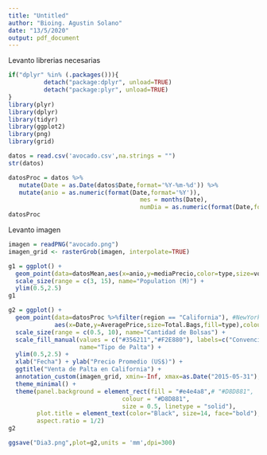 ```yaml
---
title: "Untitled"
author: "Bioing. Agustin Solano"
date: "13/5/2020"
output: pdf_document
---
```



Levanto librerias necesarias
```r
if("dplyr" %in% (.packages())){
          detach("package:dplyr", unload=TRUE) 
          detach("package:plyr", unload=TRUE) 
} 
library(plyr)
library(dplyr)
library(tidyr)
library(ggplot2)
library(png)
library(grid)
```

```r
datos = read.csv('avocado.csv',na.strings = "")
str(datos)
```

```r
datosProc = datos %>%
   mutate(Date = as.Date(datos$Date,format='%Y-%m-%d')) %>%
   mutate(anio = as.numeric(format(Date,format='%Y')), 
                                     mes = months(Date), 
                                     numDia = as.numeric(format(Date,format='%d'))) #%>%
datosProc
```

Levanto imagen
```r
imagen = readPNG("avocado.png")
imagen_grid <- rasterGrob(imagen, interpolate=TRUE)
```

```r
g1 = ggplot() +
  geom_point(data=datosMean,aes(x=anio,y=mediaPrecio,color=type,size=volumenMedio)) +
  scale_size(range = c(3, 15), name="Population (M)") +
  ylim(0.5,2.5)
g1

g2 = ggplot() +
  geom_point(data=datosProc %>%filter(region == "California"), #NewYork
             aes(x=Date,y=AveragePrice,size=Total.Bags,fill=type),colour="black",shape = 21) +
  scale_size(range = c(0.5, 10), name="Cantidad de Bolsas") +
  scale_fill_manual(values = c("#356211","#F2E880"), labels=c("Convencional","Organica"),
                    name="Tipo de Palta") +
  ylim(0.5,2.5) +
  xlab("Fecha") + ylab("Precio Promedio (US$)") +
  ggtitle("Venta de Palta en California") +
  annotation_custom(imagen_grid, xmin=-Inf, xmax=as.Date("2015-05-31"), ymin=2.0, ymax=2.5) +
  theme_minimal() +
  theme(panel.background = element_rect(fill = "#e4e4a8",# "#D8D881",
                                colour = "#D8D881",
                                size = 0.5, linetype = "solid"),
        plot.title = element_text(color="Black", size=14, face="bold"),
        aspect.ratio = 1/2)
g2

```

```r
ggsave("Dia3.png",plot=g2,units = 'mm',dpi=300)
```

